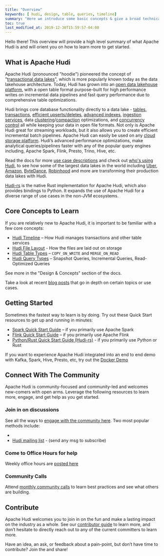 ```yaml
---
title: "Overview"
keywords: [ hudi, design, table, queries, timeline]
summary: "Here we introduce some basic concepts & give a broad technical overview of Hudi"
toc: true
last_modified_at: 2019-12-30T15:59:57-04:00
---
```



Hello there! This overview will provide a high level summary of what Apache Hudi is and will orient you on
how to learn more to get started.

## What is Apache Hudi

Apache Hudi (pronounced "hoodie") pioneered the concept of "[transactional data lakes](https://www.uber.com/blog/hoodie/)", which is more popularly known today as
the data lakehouse architecture. Today, Hudi has grown into an [open data lakehouse platform](/blog/2021/07/21/streaming-data-lake-platform), with a open table format purpose-built for high performance writes on
incremental data pipelines and fast query performance due to comprehensive table optimizations.

Hudi brings core database functionality directly to a data lake - [tables](/docs/next/sql_ddl),
[transactions](/docs/next/timeline), [efficient upserts/deletes](/docs/next/write_operations), [advanced indexes](/docs/next/indexes),
[ingestion services](/docs/hoodie_streaming_ingestion), data [clustering](/docs/next/clustering)/[compaction](/docs/next/compaction) optimizations,
and [concurrency control](/docs/next/concurrency_control) all while keeping your data in open file formats. Not only is Apache Hudi great for streaming workloads,
but it also allows you to create efficient incremental batch pipelines. Apache Hudi can easily be used on any [cloud storage platform](/docs/cloud).
Hudi’s advanced performance optimizations, make analytical queries/pipelines faster with any of the popular query engines including, Apache Spark, Flink, Presto, Trino, Hive, etc.

Read the docs for more [use case descriptions](/docs/use_cases) and check out [who's using Hudi](/powered-by), to see how some of the
largest data lakes in the world including [Uber](https://eng.uber.com/uber-big-data-platform/), [Amazon](https://aws.amazon.com/blogs/big-data/how-amazon-transportation-service-enabled-near-real-time-event-analytics-at-petabyte-scale-using-aws-glue-with-apache-hudi/),
[ByteDance](http://hudi.apache.org/blog/2021/09/01/building-eb-level-data-lake-using-hudi-at-bytedance),
[Robinhood](https://s.apache.org/hudi-robinhood-talk) and more are transforming their production data lakes with Hudi.

[Hudi-rs](https://github.com/apache/hudi-rs) is the native Rust implementation for Apache Hudi, which also provides bindings to Python. It
expands the use of Apache Hudi for a diverse range of use cases in the non-JVM ecosystems.

## Core Concepts to Learn

If you are relatively new to Apache Hudi, it is important to be familiar with a few core concepts:
- [Hudi Timeline](/docs/next/timeline) – How Hudi manages transactions and other table services
- [Hudi File Layout](/docs/next/storage_layouts) - How the files are laid out on storage
- [Hudi Table Types](/docs/next/table_types) – `COPY_ON_WRITE` and `MERGE_ON_READ`
- [Hudi Query Types](/docs/next/table_types#query-types) – Snapshot Queries, Incremental Queries, Read-Optimized Queries

See more in the "Design & Concepts" section of the docs.

Take a look at recent [blog posts](/blog) that go in depth on certain topics or use cases.

## Getting Started

Sometimes the fastest way to learn is by doing. Try out these Quick Start resources to get up and running in minutes:

- [Spark Quick Start Guide](/docs/quick-start-guide) – if you primarily use Apache Spark
- [Flink Quick Start Guide](/docs/flink-quick-start-guide) – if you primarily use Apache Flink
- [Python/Rust Quick Start Guide (Hudi-rs)](/docs/python-rust-quick-start-guide) - if you primarily use Python or Rust

If you want to experience Apache Hudi integrated into an end to end demo with Kafka, Spark, Hive, Presto, etc, try out the [Docker Demo](/docs/docker_demo)

## Connect With The Community
Apache Hudi is community-focused and community-led and welcomes new-comers with open arms. Leverage the following
resources to learn more, engage, and get help as you get started.

### Join in on discussions
See all the ways to [engage with the community here](/community/get-involved). Two most popular methods include:
- <SlackCommunity title="Hudi Slack Channel"/>
- [Hudi mailing list](mailto:users-subscribe@hudi.apache.org) - (send any msg to subscribe)

### Come to Office Hours for help
Weekly office hours are [posted here](/community/office_hours)

### Community Calls
Attend [monthly community calls](/community/syncs#monthly-community-call) to learn best practices and see what others are building.

## Contribute
Apache Hudi welcomes you to join in on the fun and make a lasting impact on the industry as a whole. See our
[contributor guide](/contribute/how-to-contribute) to learn more, and don’t hesitate to directly reach out to any of the
current committers to learn more.

Have an idea, an ask, or feedback about a pain-point, but don’t have time to contribute? Join the <SlackCommunity title="Hudi Slack Channel"/>
and share!
